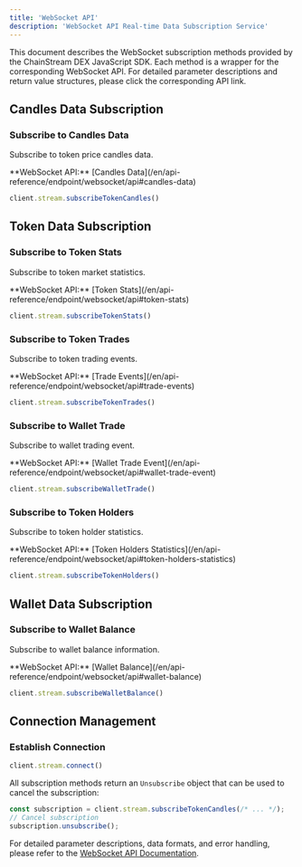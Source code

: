```yaml
---
title: 'WebSocket API'
description: 'WebSocket API Real-time Data Subscription Service'
---
```


This document describes the WebSocket subscription methods provided by the ChainStream DEX JavaScript SDK. Each method is a wrapper for the corresponding WebSocket API. For detailed parameter descriptions and return value structures, please click the corresponding API link.

## Candles Data Subscription

### Subscribe to Candles Data
Subscribe to token price candles data.

<Tip>
  **WebSocket API:** [Candles Data](/en/api-reference/endpoint/websocket/api#candles-data)
</Tip>

```typescript
client.stream.subscribeTokenCandles()
```

## Token Data Subscription

### Subscribe to Token Stats
Subscribe to token market statistics.

<Tip>
  **WebSocket API:** [Token Stats](/en/api-reference/endpoint/websocket/api#token-stats)
</Tip>

```typescript
client.stream.subscribeTokenStats()
```

### Subscribe to Token Trades
Subscribe to token trading events.

<Tip>
  **WebSocket API:** [Trade Events](/en/api-reference/endpoint/websocket/api#trade-events)
</Tip>

```typescript
client.stream.subscribeTokenTrades()
```

### Subscribe to Wallet Trade
Subscribe to wallet trading event.

<Tip>
  **WebSocket API:** [Wallet Trade Event](/en/api-reference/endpoint/websocket/api#wallet-trade-event)
</Tip>

```typescript
client.stream.subscribeWalletTrade()
```

### Subscribe to Token Holders
Subscribe to token holder statistics.

<Tip>
  **WebSocket API:** [Token Holders Statistics](/en/api-reference/endpoint/websocket/api#token-holders-statistics)
</Tip>

```typescript
client.stream.subscribeTokenHolders()
```

## Wallet Data Subscription

### Subscribe to Wallet Balance
Subscribe to wallet balance information.

<Tip>
  **WebSocket API:** [Wallet Balance](/en/api-reference/endpoint/websocket/api#wallet-balance)
</Tip>

```typescript
client.stream.subscribeWalletBalance()
```

## Connection Management

### Establish Connection
```typescript
client.stream.connect()
```

All subscription methods return an `Unsubscribe` object that can be used to cancel the subscription:

```typescript
const subscription = client.stream.subscribeTokenCandles(/* ... */);
// Cancel subscription
subscription.unsubscribe();
```

For detailed parameter descriptions, data formats, and error handling, please refer to the [WebSocket API Documentation](/en/api-reference/endpoint/websocket/api). 